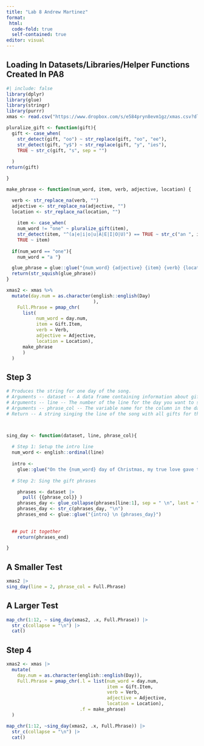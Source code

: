 ```yaml
---
title: "Lab 8 Andrew Martinez"
format:
 html:
  code-fold: true
  self-contained: true
editor: visual
---
```


## Loading In Datasets/Libraries/Helper Functions Created In PA8

```r
#| include: false
library(dplyr)
library(glue)
library(stringr)
library(purrr)
xmas <- read.csv("https://www.dropbox.com/s/e584pryn8evm1gz/xmas.csv?dl=1")

pluralize_gift <- function(gift){
  gift <- case_when(
    str_detect(gift, "oo") ~ str_replace(gift, "oo", "ee"),
    str_detect(gift, "y$") ~ str_replace(gift, "y", "ies"),
    TRUE ~ str_c(gift, "s", sep = "")
    
  )
return(gift)

}

make_phrase <- function(num_word, item, verb, adjective, location) {

  verb <- str_replace_na(verb, "")
  adjective <- str_replace_na(adjective, "")
  location <- str_replace_na(location, "")
  
    item <- case_when(
    num_word != "one" ~ pluralize_gift(item),
    str_detect(item, "^(a|e|i|o|u|A|E|I|O|U)") == TRUE ~ str_c("an ", item),
    TRUE ~ item)
    
  if(num_word == "one"){ 
    num_word = "a "}

  glue_phrase = glue::glue("{num_word} {adjective} {item} {verb} {location}")
  return(str_squish(glue_phrase))
}
```

```r
xmas2 <- xmas %>%
  mutate(day.num = as.character(english::english(Day)
                                ), 
    Full.Phrase = pmap_chr(
      list(
           num_word = day.num,
           item = Gift.Item,
           verb = Verb,
           adjective = Adjective,
           location = Location),
      make_phrase
      )
  )
```

## Step 3

```r
# Produces the string for one day of the song.
# Arguments -- dataset -- A data frame containing information about gifts
# Arguments -- line -- The number of the line for the day you want to sing about
# Arguments -- phrase_col -- The variable name for the column in the dataset that contains the song phrases
# Return -- A string singing the line of the song with all gifts for the given day.



sing_day <- function(dataset, line, phrase_col){
  
  # Step 1: Setup the intro line
  num_word <- english::ordinal(line)
  
  intro <- 
    glue::glue("On the {num_word} day of Christmas, my true love gave to me:")
  
  # Step 2: Sing the gift phrases

    phrases <- dataset |>
      pull( {{phrase_col}} )
    phrases_day <- glue_collapse(phrases[line:1], sep = " \n", last = " and \n")
    phrases_day <- str_c(phrases_day, "\n")
    phrases_end <- glue::glue("{intro} \n {phrases_day}")
    
    
  ## put it together
    return(phrases_end)

}

```

## A Smaller Test

```r
xmas2 |>
sing_day(line = 2, phrase_col = Full.Phrase)
```

## A Larger Test

```r
map_chr(1:12, ~ sing_day(xmas2, .x, Full.Phrase)) |>
  str_c(collapse = "\n") |>
  cat()
```

## Step 4

```r
xmas2 <- xmas |>
  mutate(
    day.num = as.character(english::english(Day)), 
    Full.Phrase = pmap_chr(.l = list(num_word = day.num, 
                                     item = Gift.Item, 
                                     verb = Verb, 
                                     adjective = Adjective, 
                                     location = Location), 
                           .f = make_phrase)
  )

map_chr(1:12, ~sing_day(xmas2, .x, Full.Phrase)) |>
  str_c(collapse = "\n") |>
  cat()
```
